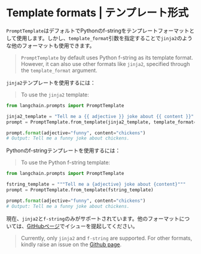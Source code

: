 # Template formats | テンプレート形式

`PromptTemplate`はデフォルトでPythonのf-stringをテンプレートフォーマットとして使用します。しかし、`template_format`引数を指定することで`jinja2`のような他のフォーマットも使用できます。

> `PromptTemplate` by default uses Python f-string as its template format. However, it can also use other formats like `jinja2`, specified through the `template_format` argument.

`jinja2`テンプレートを使用するには：

> To use the `jinja2` template:

```python
from langchain.prompts import PromptTemplate

jinja2_template = "Tell me a {{ adjective }} joke about {{ content }}"
prompt = PromptTemplate.from_template(jinja2_template, template_format="jinja2")

prompt.format(adjective="funny", content="chickens")
# Output: Tell me a funny joke about chickens.
```

Pythonのf-stringテンプレートを使用するには：

> To use the Python f-string template:

```python
from langchain.prompts import PromptTemplate

fstring_template = """Tell me a {adjective} joke about {content}"""
prompt = PromptTemplate.from_template(fstring_template)

prompt.format(adjective="funny", content="chickens")
# Output: Tell me a funny joke about chickens.
```

現在、`jinja2`と`f-string`のみがサポートされています。他のフォーマットについては、[GitHubページ](https://github.com/langchain-ai/langchain/issues)でイシューを提起してください。

> Currently, only `jinja2` and `f-string` are supported. For other formats, kindly raise an issue on the [Github page](https://github.com/langchain-ai/langchain/issues).
